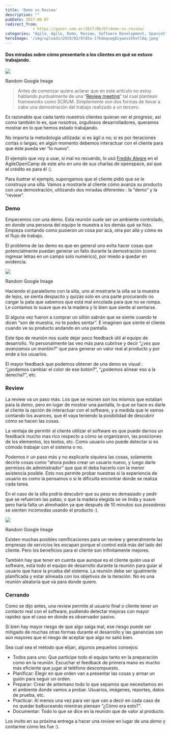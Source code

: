 ```yaml
---
title: 'Demo vs Review'
description: ""
pubDate: 2017-06-07
redirect_from: 
            - https://gazer.com.ar/2017/06/07/demo-vs-review/
categories: "Agile, Agile, Demo, Review, Software Development, Spanish"
heroImage: '/img/uploads/2019/02/97d5a-17kdeqvwg8zywovs5hvtl0q.jpeg'
---
```

#### Dos miradas sobre cómo presentarle a los clientes en qué se estuvo trabajando.

![](/img/uploads/2019/02/97d5a-17kdeqvwg8zywovs5hvtl0q.jpeg)

Random Google Image

> Antes de comenzar quiero aclarar que en este artículo no estoy hablando puntualmente de una “[Review meeting](https://www.mountaingoatsoftware.com/agile/scrum/meetings/sprint-review-meeting)” tal cual plantean frameworks como SCRUM. Simplemente son dos formas de llevar a cabo una demostración del trabajo realizado a un tercero.

Es razonable que cada tanto nuestros clientes quieran ver el progreso, así como también lo es, que nosotros, orgullosos desarrolladores, queramos mostrar en lo que hemos estado trabajando.

No importa la metodología utilizada: si es ágil o no; si es por iteraciones cortas o largas; en algún momento debemos interactuar con el cliente para que éste pueda ver “lo nuevo”.

El ejemplo que voy a usar, si mal no recuerdo, lo usó [Freddy Alegre](https://twitter.com/alfredalegre) en el AgileOpenCamp de este año en uno de sus charlas de openspace, así que el crédito es para él :).

Para ilustrar el ejemplo, supongamos que el cliente pidió que se le construya una silla. Vamos a mostrarle al cliente cómo avanza su producto con una demostración, utilizando dos miradas diferentes : la “demo” y la “review”.

### Demo

Empecemos con una demo. Esta reunión suele ser un ambiente controlado, en donde una persona del equipo le muestra a los demás qué se hizo. Empieza contando como pusieron un cosa por acá, otra por allá y cómo es el flujo de trabajo.

El problema de las demo es que en general uno evita hacer cosas que potencialmente puedan generar un fallo durante la demostración (como ingresar letras en un campo solo numérico), por miedo a quedar en evidencia.

![](/img/uploads/2019/02/d38aa-12sozwhfsnkfcuhrkqf83ja.jpeg)

Random Google Image

Haciendo el paralelismo con la silla, uno al mostrarle la silla se la muestra de lejos, se sienta despacito y quizás solo en una parte procurando no cargar la pata que sabemos que está mal encolada para que no se rompa. Le contamos lo suave que es la madera y lo bien que siente al sentarse.

Si alguna vez fueron a comprar un sillón sabrán que se siente cuando te dicen “son de muestra, no te podes sentar”. E imaginen que siente el cliente cuando ve su producto andando en una pantalla.

Este tipo de reunión nos suele dejar poco feedback útil al equipo de desarrollo. Yo personalmente las veo más para cubrirse y decir “_¿ves que avanzamos un montón?_” que para generar un valor real al producto y por ende a los usuarios.

El mayor feedback que podemos obtener de una demo es visual : “¿podemos cambiar el color de ese botón?”, “¿podemos alinear eso a la derecha?”, etc.

### Review

La review va un paso más. Los que se reúnen son los mismos que estaban para la _demo_, pero en lugar de mostrar una pantalla, lo que se hace es darle al cliente la opción de interactuar con el software, y a medida que le vamos contando los avances, que él vaya teniendo la posibilidad de descubrir cómo se hacen las cosas.

La ventaja de permitir al cliente utilizar el software es que puede darnos un feedback mucho mas rico respecto a cómo se organizaron, las posiciones de los elementos, los textos, etc. Como usuario uno puede detectar si es cómodo trabajar con el sistema o no.

Podemos ir un paso más y no explicarle siquiera las cosas, solamente decirle cosas como “ahora podes crear un usuario nuevo, y luego darle permisos de administrador” que que él deba hacerlo con la menor asistencia posible. Esto nos permite probar nuestras si la experiencia de usuario es como la pensamos o si le dificulta encontrar donde se realiza cada tarea.

En el caso de la silla podría descubrir que su peso es demasiado y pedir que se refuercen las patas; o que la madera elegida se ve linda y suave pero haría falta un almohadón ya que después de 10 minutos sus _posaderas_ se sienten incómodas usando el producto :).

![](/img/uploads/2019/02/417e3-1azz15i3ea99m_3x7oebyhg.jpeg)

Random Google Image

Existen muchas posibles ramificaciones para un review y generalmente las empresas de servicios les escapan porque el control está más del lado del cliente. Pero los beneficios para el cliente son infinitamente mejores.

También hay que tener en cuenta que aunque es el cliente quién usa el software, está todo el equipo de desarrollo durante la reunión para guiar al usuario que hace la prueba del sistema. La reunión debe ser igualmente planificada y estar alineada con los objetivos de la iteración. No es una reunión aleatoria que va para donde quiere.

### Cerrando

Como se dijo antes, una review permite al usuario final o cliente tener un contacto real con el software, pudiendo detectar mejoras con mayor rapidez que el caso en donde es observador pasivo.

Si bien hay mayor riesgo de que algo salga mal, ese riesgo puede ser mitigado de muchas otras formas durante el desarrollo y las ganancias son aún mayores que el riesgo de aceptar que algo no salió bien.

Sea cual sea el método que elijan, algunos pequeños consejos:

- Todos para uno: Que participe todo el equipo tanto en la preparación como en la reunión. Escuchar el feedback de primera mano es mucho más eficiente que jugar al teléfono descompuesto.
- Planificar: Elegir en que orden van a presentar las cosas y armar un guión para seguir un orden.
- Preparar: Crear de antemano todo lo que sepamos que necesitamos en el ambiente donde vamos a probar. Usuarios, imágenes, reportes, datos de prueba, etc.
- Practicar: Al menos una vez para ver que van a decir en cada caso de no quedar balbuceando mientras piensan “¿Cómo era esto?”.
- Documentar: Todo lo que se dice en la reunión que de valor al producto.

Los invito en su próxima entrega a hacer una _review_ en lugar de una _demo_ y contarme cómo les fue :).
